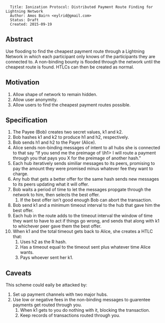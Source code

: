 <pre>
  Title: Ionization Protocol: Distributed Payment Route Finding for Lightning Network
  Author: Amos Bairn <eylrid@gmail.com>
  Status: Draft
  Created: 2015-09-19
</pre>

==Abstract==

Use flooding to find the cheapest payment route through a Lightning Network in which each participant only knows of the participants they are connected to. A non-binding bounty is flooded through the network until the cheapest route is found. HTLCs can then be created as normal.

==Motivation==

# Allow shape of network to remain hidden.
# Allow user anonymity.
# Allow users to find the cheapest payment routes possible.

==Specification==

# The Payee (Bob) creates two secret values, k1 and k2.
# Bob hashes k1 and k2 to produce h1 and h2, respectively.
# Bob sends h1 and h2 to the Payer (Alice).
# Alice sends non-binding messages of intent to all hubs she is connected to that say "If you send me the preimage of \lh1> I will route a payment through you that pays you X for the preimage of another hash."
# Each hub iteratively sends similiar messages to its peers, promising to pay the amount they were promised minus whatever fee they want to charge.
# Any hub that gets a better offer for the same hash sends new messages to its peers updating what it will offer.
# Bob waits a period of time to let the messages propgate through the network to him, then selects the best offer.
## If the best offer isn't good enough Bob can abort the transaction.
# Bob send k1 and a minimum timeout interval to the hub that gave him the best offer.
# Each hub in the route adds to the timeout interval the window of time they want to have to act if things go wrong, and sends that along with k1 to whichever peer gave them the best offer.
# When k1 and the total timeout gets back to Alice, she creates a HTLC that:
## Uses h2 as the R hash.
## Has a timeout equal to the timeout sent plus whatever time Alice wants.
## Pays whoever sent her k1.

==Caveats==

This scheme could eaily be attacked by:

# Set up payment channels with two major hubs.
# Use low or negative fees in the non-binding messages to guarentee payments get routed through you.
## When k1 gets to you do nothing with it, blocking the transaction.
## Keep records of transactions routed through you.

